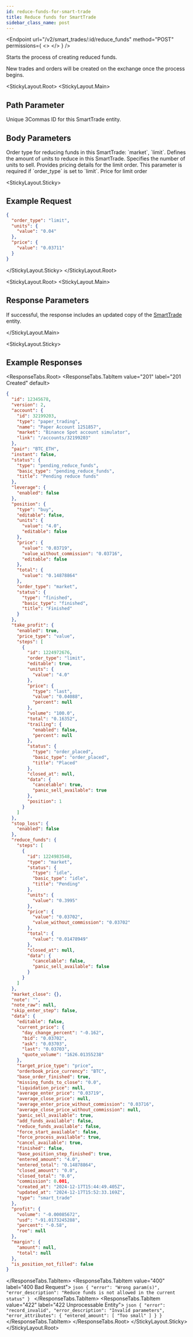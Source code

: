 ```yaml
---
id: reduce-funds-for-smart-trade
title: Reduce funds for SmartTrade
sidebar_class_name: post
---
```



<Endpoint
  url="/v2/smart_trades/:id/reduce_funds"
  method="POST"
  permissions={
    <>
      <Permission title="Permission" description="SMART_TRADES_WRITE" />
      <Permission title="Security" description="SIGNED" />
    </>
  }
/>

Starts the process of creating reduced funds.

<Informer variant="info">
  New trades and orders will be created on the exchange once the process begins.
</Informer>

<Separator />

<StickyLayout.Root>
<StickyLayout.Main>

## Path Parameter

<ApiParam name="id" type="integer" id="id" required>
  Unique 3Commas ID for this SmartTrade entity.
</ApiParam>

## Body Parameters

<ApiParam name="order_type" type="integer" id="order_type" required>
  Order type for reducing funds in this SmartTrade: `market`, `limit`.
</ApiParam>

<ApiParam name="units" type="object" id="units" required>
    Defines the amount of units to reduce in this SmartTrade.
   <CollapsibleNestedParams>
    <ApiParam name='value' type='number' id='value' required>
         Specifies the number of units to sell.
    </ApiParam>
    </CollapsibleNestedParams>
</ApiParam>
<ApiParam name="price" type="object" id="price" required>
   Provides pricing details for the limit order. This parameter is required if `order_type` is set to `limit`.
   <CollapsibleNestedParams>
    <ApiParam name='value' type='number' id='value' required>
      Price for limit order
    </ApiParam>
    </CollapsibleNestedParams>
</ApiParam>
</StickyLayout.Main>

<StickyLayout.Sticky>
## Example Request

```json title="POST /v2/smart_trades/12345678/reduce_funds"
{
  "order_type": "limit",
  "units": {
    "value": "0.04"
  },
  "price": {
    "value": "0.03711"
  }
}
```

</StickyLayout.Sticky>
</StickyLayout.Root>

<StickyLayout.Root>
<StickyLayout.Main>

## Response Parameters

If successful, the response includes an updated copy of the [SmartTrade](/smart-trade/0_smart_trade_entity.mdx) entity.

</StickyLayout.Main>

<StickyLayout.Sticky>

## Example Responses

<ResponseTabs.Root>
        <ResponseTabs.TabItem value="201" label="201 Created" default>
```json
{
  "id": 12345678,
  "version": 2,
  "account": {
    "id": 32199203,
    "type": "paper_trading",
    "name": "Paper Account 1251857",
    "market": "Binance Spot account simulator",
    "link": "/accounts/32199203"
  },
  "pair": "BTC_ETH",
  "instant": false,
  "status": {
    "type": "pending_reduce_funds",
    "basic_type": "pending_reduce_funds",
    "title": "Pending reduce funds"
  },
  "leverage": {
    "enabled": false
  },
  "position": {
    "type": "buy",
    "editable": false,
    "units": {
      "value": "4.0",
      "editable": false
    },
    "price": {
      "value": "0.03719",
      "value_without_commission": "0.03716",
      "editable": false
    },
    "total": {
      "value": "0.14878864"
    },
    "order_type": "market",
    "status": {
      "type": "finished",
      "basic_type": "finished",
      "title": "Finished"
    }
  },
  "take_profit": {
    "enabled": true,
    "price_type": "value",
    "steps": [
      {
        "id": 1224972676,
        "order_type": "limit",
        "editable": true,
        "units": {
          "value": "4.0"
        },
        "price": {
          "type": "last",
          "value": "0.04088",
          "percent": null
        },
        "volume": "100.0",
        "total": "0.16352",
        "trailing": {
          "enabled": false,
          "percent": null
        },
        "status": {
          "type": "order_placed",
          "basic_type": "order_placed",
          "title": "Placed"
        },
        "closed_at": null,
        "data": {
          "cancelable": true,
          "panic_sell_available": true
        },
        "position": 1
      }
    ]
  },
  "stop_loss": {
    "enabled": false
  },
  "reduce_funds": {
    "steps": [
      {
        "id": 1224983548,
        "type": "market",
        "status": {
          "type": "idle",
          "basic_type": "idle",
          "title": "Pending"
        },
        "units": {
          "value": "0.3995"
        },
        "price": {
          "value": "0.03702",
          "value_without_commission": "0.03702"
        },
        "total": {
          "value": "0.01478949"
        },
        "closed_at": null,
        "data": {
          "cancelable": false,
          "panic_sell_available": false
        }
      }
    ]
  },
  "market_close": {},
  "note": "",
  "note_raw": null,
  "skip_enter_step": false,
  "data": {
    "editable": false,
    "current_price": {
      "day_change_percent": "-0.162",
      "bid": "0.03702",
      "ask": "0.03703",
      "last": "0.03703",
      "quote_volume": "1626.01355238"
    },
    "target_price_type": "price",
    "orderbook_price_currency": "BTC",
    "base_order_finished": true,
    "missing_funds_to_close": "0.0",
    "liquidation_price": null,
    "average_enter_price": "0.03719",
    "average_close_price": null,
    "average_enter_price_without_commission": "0.03716",
    "average_close_price_without_commission": null,
    "panic_sell_available": true,
    "add_funds_available": false,
    "reduce_funds_available": false,
    "force_start_available": false,
    "force_process_available": true,
    "cancel_available": true,
    "finished": false,
    "base_position_step_finished": true,
    "entered_amount": "4.0",
    "entered_total": "0.14878864",
    "closed_amount": "0.0",
    "closed_total": "0.0",
    "commission": 0.001,
    "created_at": "2024-12-17T15:44:49.405Z",
    "updated_at": "2024-12-17T15:52:33.169Z",
    "type": "smart_trade"
  },
  "profit": {
    "volume": "-0.00085672",
    "usd": "-91.0173245288",
    "percent": "-0.58",
    "roe": null
  },
  "margin": {
    "amount": null,
    "total": null
  },
  "is_position_not_filled": false
}
```
</ResponseTabs.TabItem>
<ResponseTabs.TabItem value="400" label="400 Bad Request">
        ```json
        {
          "error": "Wrong param(s)",
          "error_description": "Reduce funds is not allowed in the current status"
        }
        ```
</ResponseTabs.TabItem>
<ResponseTabs.TabItem value="422" label="422 Unprocessable Entity">
        ```json
        {
          "error": "record_invalid",
          "error_description": "Invalid parameters",
          "error_attributes": {
            "entered_amount": [
              "Too small"
            ]
          }
        }
        ```
</ResponseTabs.TabItem>
</ResponseTabs.Root>
</StickyLayout.Sticky>
</StickyLayout.Root>

